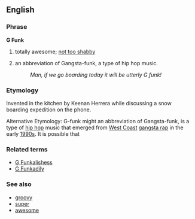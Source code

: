 ==English==

===Phrase===
'''G Funk'''
# {{idiom}} totally awesome; [[not too shabby]]
# {{abbreviation}} an abbreviation of Gangsta-funk, a type of hip hop music.
#:''Man, if we go boarding today it will be utterly G funk!''

===Etymology===
Invented in the kitchen by Keenan Herrera while discussing a snow boarding expedition on the phone.

Alternative Etymology:  G-funk might  an abbreviation of Gangsta-funk, is a type of [[hip hop]] music that emerged from [[West Coast hip hop|West Coast]] [[gangsta rap]] in the early [[1990s]].  It is possible that 

===Related terms===
*[[G Funkalishess]]
*[[G Funkadily]]

===See also===
*[[groovy]]
*[[super]]
*[[awesome]]